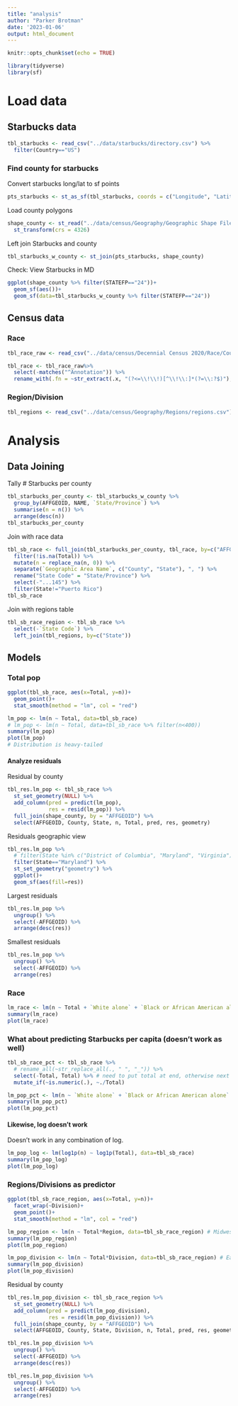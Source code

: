 ```yaml
---
title: "analysis"
author: "Parker Brotman"
date: '2023-01-06'
output: html_document
---
```


```r
knitr::opts_chunk$set(echo = TRUE)
```

```r
library(tidyverse)
library(sf)
```


# Load data

## Starbucks data
```r
tbl_starbucks <- read_csv("../data/starbucks/directory.csv") %>%
  filter(Country=="US")
```

### Find county for starbucks
Convert starbucks long/lat to sf points
```r
pts_starbucks <- st_as_sf(tbl_starbucks, coords = c("Longitude", "Latitude"), crs = 4326) #sets/reads format to WGS 84
```

Load county polygons
```r
shape_county <- st_read("../data/census/Geography/Geographic Shape Files/cb_2018_us_county_500k/cb_2018_us_county_500k.shp") %>%
  st_transform(crs = 4326)
```
Left join Starbucks and county
```r
tbl_starbucks_w_county <- st_join(pts_starbucks, shape_county)
```

Check: View Starbucks in MD
```r
ggplot(shape_county %>% filter(STATEFP=="24"))+
  geom_sf(aes())+
  geom_sf(data=tbl_starbucks_w_county %>% filter(STATEFP=="24"))
```


## Census data

### Race
```r
tbl_race_raw <- read_csv("../data/census/Decennial Census 2020/Race/County Level/DECENNIALPL2020.P1-Data.csv", skip = 1) 

tbl_race <- tbl_race_raw%>% 
  select(-matches("^Annotation")) %>%
  rename_with(.fn = ~str_extract(.x, "(?<=\\!\\!)[^\\!\\:]*(?=\\:?$)"), .cols = starts_with("!"))  # Preceded by !!, some number of non-!: characters, followed by end line or : + end
```

### Region/Division
```r
tbl_regions <- read_csv("../data/census/Geography/Regions/regions.csv")
```


# Analysis

## Data Joining

Tally # Starbucks per county
```r
tbl_starbucks_per_county <- tbl_starbucks_w_county %>% 
  group_by(AFFGEOID, NAME, `State/Province`) %>% 
  summarise(n = n()) %>% 
  arrange(desc(n))
tbl_starbucks_per_county
```

Join with race data
```r
tbl_sb_race <- full_join(tbl_starbucks_per_county, tbl_race, by=c("AFFGEOID"="Geography")) %>%
  filter(!is.na(Total)) %>% 
  mutate(n = replace_na(n, 0)) %>% 
  separate(`Geographic Area Name`, c("County", "State"), ", ") %>% 
  rename("State Code" = "State/Province") %>% 
  select(-"...145") %>% 
  filter(State!="Puerto Rico")
tbl_sb_race
```

Join with regions table
```r
tbl_sb_race_region <- tbl_sb_race %>% 
  select(-`State Code`) %>% 
  left_join(tbl_regions, by=c("State"))
```


## Models

### Total pop
```r
ggplot(tbl_sb_race, aes(x=Total, y=n))+
  geom_point()+
  stat_smooth(method = "lm", col = "red")
```


```r
lm_pop <- lm(n ~ Total, data=tbl_sb_race)
# lm_pop <- lm(n ~ Total, data=tbl_sb_race %>% filter(n<400))
summary(lm_pop)
plot(lm_pop)
# Distribution is heavy-tailed
```

#### Analyze residuals

Residual by county
```r
tbl_res.lm_pop <- tbl_sb_race %>% 
  st_set_geometry(NULL) %>% 
  add_column(pred = predict(lm_pop),
             res = resid(lm_pop)) %>% 
  full_join(shape_county, by = "AFFGEOID") %>% 
  select(AFFGEOID, County, State, n, Total, pred, res, geometry)
```

Residuals geographic view
```r
tbl_res.lm_pop %>% 
  # filter(State %in% c("District of Columbia", "Maryland", "Virginia")) %>% 
  filter(State=="Maryland") %>% 
  st_set_geometry("geometry") %>% 
  ggplot()+
  geom_sf(aes(fill=res))
```
Largest residuals
```r
tbl_res.lm_pop %>% 
  ungroup() %>% 
  select(-AFFGEOID) %>% 
  arrange(desc(res))
```

Smallest residuals
```r
tbl_res.lm_pop %>% 
  ungroup() %>% 
  select(-AFFGEOID) %>% 
  arrange(res)
```

### Race
```r
lm_race <- lm(n ~ Total + `White alone` + `Black or African American alone` + `Asian alone`, data=tbl_sb_race)
summary(lm_race)
plot(lm_race)
```

### What about predicting Starbucks per capita (doesn't work as well)
```r
tbl_sb_race_pct <- tbl_sb_race %>% 
  # rename_all(~str_replace_all(., " ", "_")) %>% 
  select(-Total, Total) %>% # need to put total at end, otherwise next columns are divided by 1
  mutate_if(~is.numeric(.), ~./Total)
```


```r
lm_pop_pct <- lm(n ~ `White alone` + `Black or African American alone` + `Asian alone`, data=tbl_sb_race_pct)
summary(lm_pop_pct)
plot(lm_pop_pct)
```

#### Likewise, log doesn't work
Doesn't work in any combination of log.
```r
lm_pop_log <- lm(log1p(n) ~ log1p(Total), data=tbl_sb_race)
summary(lm_pop_log)
plot(lm_pop_log)
```

### Regions/Divisions as predictor
```r
ggplot(tbl_sb_race_region, aes(x=Total, y=n))+
  facet_wrap(~Division)+
  geom_point()+
  stat_smooth(method = "lm", col = "red")
```

```r
lm_pop_region <- lm(n ~ Total*Region, data=tbl_sb_race_region) # Midwest in reference
summary(lm_pop_region)
plot(lm_pop_region)
```

```r
lm_pop_division <- lm(n ~ Total*Division, data=tbl_sb_race_region) # East North Central is reference
summary(lm_pop_division)
plot(lm_pop_division)
```

Residual by county
```r
tbl_res.lm_pop_division <- tbl_sb_race_region %>% 
  st_set_geometry(NULL) %>% 
  add_column(pred = predict(lm_pop_division),
             res = resid(lm_pop_division)) %>% 
  full_join(shape_county, by = "AFFGEOID") %>% 
  select(AFFGEOID, County, State, Division, n, Total, pred, res, geometry)
```

```r
tbl_res.lm_pop_division %>% 
  ungroup() %>% 
  select(-AFFGEOID) %>% 
  arrange(desc(res))
```

```r
tbl_res.lm_pop_division %>% 
  ungroup() %>% 
  select(-AFFGEOID) %>% 
  arrange(res)
```


